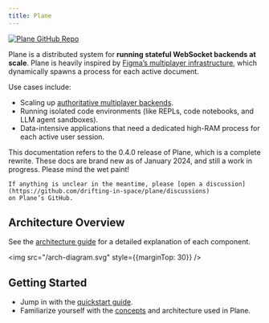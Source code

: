 ```yaml
---
title: Plane
---
```



<div style={{height: 60}}>
    <Logo />
</div>

<div style={{marginTop: 20}}>
    <a href="https://github.com/drifting-in-space/plane"><img src="https://img.shields.io/github/stars/drifting-in-space/plane?style=social" alt="Plane GitHub Repo" /></a>
</div>

Plane is a distributed system for **running stateful WebSocket backends at scale**. Plane is heavily inspired by [Figma’s multiplayer infrastructure](https://www.figma.com/blog/rust-in-production-at-figma/), which dynamically spawns a process for each active document.

Use cases include:
- Scaling up [authoritative multiplayer backends](https://driftingin.space/posts/you-might-not-need-a-crdt).
- Running isolated code environments (like REPLs, code notebooks, and LLM agent sandboxes).
- Data-intensive applications that need a dedicated high-RAM process for each active user session.

<Callout type="warning">
    This documentation refers to the 0.4.0 release of Plane, which is a complete rewrite. These docs are
    brand new as of January 2024, and still a work in progress. Please mind the wet paint!

    If anything is unclear in the meantime, please [open a discussion](https://github.com/drifting-in-space/plane/discussions)
    on Plane’s GitHub.
</Callout>

## Architecture Overview

See the [architecture guide](concepts/architecture.mdx) for a detailed explanation of each component.

<img src="/arch-diagram.svg" style={{marginTop: 30}} />

## Getting Started

- Jump in with the [quickstart guide](/quickstart-guide.mdx).
- Familiarize yourself with the [concepts](/concepts/session-backends.mdx) and architecture used in Plane.
